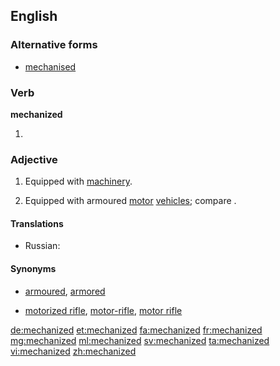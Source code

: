 ==English==

===Alternative forms===
* [[mechanised]]

===Verb===
'''mechanized'''

# {{en-past of|mechanize}}

===Adjective===
{{en-adj}}

# Equipped with [[machinery]].
# {{context|military|lang=en}} Equipped with armoured [[motor]] [[vehicle]]s; compare {{term|motorized||equipped with unarmoured vehicles}}.

====Translations====
{{trans-top|of or pertaining to operation using machinery}}
* Russian: {{t+|ru|механизированный|tr=mexanizírovannyj}}
{{trans-mid}}
{{trans-bottom}}

{{trans-top|equipped with armoured motor vehicles}}
{{trans-mid}}
{{trans-bottom}}

====Synonyms====
* {{sense|military}} [[armoured]], [[armored]]
* {{sense|military}} [[motorized rifle]], [[motor-rifle]], [[motor rifle]] {{qualifier|Soviet|Russian}}

[[de:mechanized]]
[[et:mechanized]]
[[fa:mechanized]]
[[fr:mechanized]]
[[mg:mechanized]]
[[ml:mechanized]]
[[sv:mechanized]]
[[ta:mechanized]]
[[vi:mechanized]]
[[zh:mechanized]]
